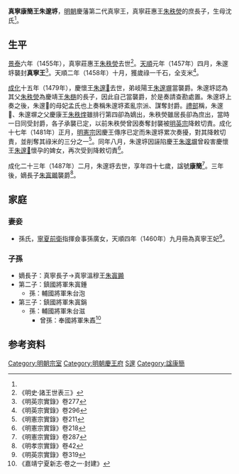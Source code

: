 '''真寧康簡王朱邃垿'''{{BD|1441年||1487年|catIdx=Z朱}}，[[明朝|明朝]]慶藩第二代真寧王，真寧莊惠王[[朱秩熒|朱秩熒]]的庶長子，生母沈氏<ref name=x287/>。

==生平==
[[景泰_(年號)|景泰]]六年（1455年），真寧莊惠王[[朱秩熒|朱秩熒]]去世<ref>《明史·諸王世表三》</ref>。[[天順_(明朝)|天順]]元年（1457年）四月，朱邃垿襲封'''真寧王'''<ref>《明英宗實錄》卷277</ref>。天順二年（1458年）十月，獲歲祿一千石，全支米<ref>《明英宗實錄》卷296</ref>。

[[成化|成化]]十五年（1479年），慶懷王[[朱邃𡓱|朱邃𡓱]]去世，弟岐陽王[[朱邃塀|朱邃塀]]當襲爵。朱邃垿認為其父[[朱秩熒|朱秩熒]]為慶靖王[[朱㮵|朱㮵]]的長子，因此自己當襲爵，於是奏請查勘處置。朱邃垿上奏之後，朱邃𡓱的母妃孟氏也上奏稱朱邃垿紊亂宗派、謀奪封爵。[[禮部|禮部]]稱，朱邃𡓱、朱邃塀之父慶康王[[朱秩煃|朱秩煃]]雖排行第四卻為嫡出，朱秩熒雖居長卻為庶出，當時一日同受封爵，各子承襲已定，以前朱秩熒曾因奏奪封襲被[[明英宗|明英宗]]降敕切責。成化十七年（1481年）正月，[[明憲宗|明憲宗]]因慶王傳序已定而朱邃垿累次奏擾，對其降敕切責，並削奪其祿米的三分之一<ref>《明憲宗實錄》卷211</ref>。同年八月，朱邃垿因誣陷慶王[[朱邃塀|朱邃塀]]曾殺害慶懷王[[朱邃𡓱|朱邃𡓱]]懷孕的婢女，再次受到降敕切責<ref>《明憲宗實錄》卷218</ref>。

成化二十三年（1487年）二月，朱邃垿去世，享年四十七歲，諡號'''康簡'''<ref name=x287>《明憲宗實錄》卷287</ref>。三年後，嫡長子[[朱寘䥵|朱寘䥵]]襲爵<ref>《明孝宗實錄》卷42</ref>。

==家庭==
===妻妾===
*孫氏，[[寧夏前衛|寧夏前衛]]指揮僉事孫廣女，天順四年（1460年）九月冊為真寧王妃<ref>《明英宗實錄》卷319</ref>。

===子孫===
*嫡長子：真寧長子→真寧溫穆王[[朱寘䥵|朱寘䥵]]
*第二子：鎮國將軍朱寘鍾
**孫：輔國將軍朱台泡
*第三子：鎮國將軍朱寘鋗
**孫：輔國將軍朱台滋
***曾孫：奉國將軍朱鼒{{僻字|𰗤|⿰木宇}}<ref>《嘉靖宁夏新志·卷之一·封建》</ref>

==参考资料==
{{reflist|3}}

{{s-start}}
{{s-bef|before=父莊惠王[[朱秩熒|朱秩熒]]}}
{{s-ttl|title=[[明朝藩王列表_(慶王系)#真寧國|明真寧國國王]]|years=1457年－1487年}}
{{s-aft|after=子溫穆王[[朱寘䥵|朱寘䥵]]}}
{{end}}

[[Category:明朝宗室|Category:明朝宗室]]
[[Category:明朝慶王府|Category:明朝慶王府]]
[[Category:朱姓|S邃]]
[[Category:諡康簡|Category:諡康簡]]